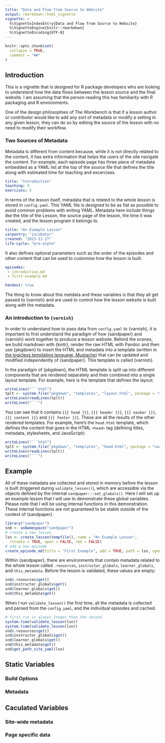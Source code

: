 ```yaml
---
title: "Data and Flow from Source to Website"
output: rmarkdown::html_vignette
vignette: >
  %\VignetteIndexEntry{Data and Flow from Source to Website}
  %\VignetteEngine{knitr::rmarkdown}
  %\VignetteEncoding{UTF-8}
---
```


```r
knitr::opts_chunk$set(
  collapse = TRUE,
  comment = "##"
)
```

## Introduction

This is a vignette that is designed for R package developers who are looking to
understand how the data flows between the lesson source and the final website.
I am assuming that the person reading this has familiarity with R packaging and
R environments.

One of the design philosophies of The Workbench is that if a lesson author or
contributor would like to add any sort of metadata or modify a setting in any
given lesson, they can do so by editing the source of the lesson with no need to
modify their workflow.

### Two Sources of Metadata

Metadata is different from content because, while it is not directly related to
the content, it has extra information that helps the users of the site navigate
the content. For example, each episode page has three piece of metadata
embedded as a YAML list at the top of the source file that defines the title
along with estimated time for teaching and excercises.

```yaml
title: "Introduction"
teaching: 5
exercises: 5
```

In terms of the lesson itself, metadata that is related to the whole lesson is
stored in `config.yaml`. This YAML file is designed to be as flat as possible to
avoid common problems with writing YAML. Metadata here include things like the
title of the Lesson, the source page of the lesson, the time it was created, and
the lesson program it belongs to.

```yaml
title: "An Example Lesson"
carpentry: "incubator"
created: "2023-11-27"
life-cycle: "pre-alpha"
```

It also defines optional parameters such as the order of the episodes and other content that can be used to customise how the lesson is built.

```yaml
episodes:
 - introduction.md
 - first-example.md

handout: true
```

The thing to know about this metdata and these variables is that they all get
passed to {varnish} and are used to control how the lesson website is built
along with the metadata.

### An introduction to `{varnish}`

In order to understand how to pass data from `config.yaml` to {varnish}, it is
important to first understand the paradigm of how {sandpaper} and {varnish} work
together to produce a lesson website. Behind the scenes, we build markdown with
{knitr}, render the raw HTML with Pandoc and then use {pkgdown} to insert the
HTML and metadata into a template (written in [the logicless templating
language, Mustache](https://mustache.github.io/mustache.5.html)) that can be
updated and modified independently of {sandpaper}. This template is called
{varnish}.

In the paradigm of {pkgdown}, the HTML template is split up into different
components that are rendered separately and then combined into a single layout
template. For example, here is the template that defines the layout:


````r
writeLines("```html")
tplt <- system.file("pkgdown", "templates", "layout.html", package = "varnish")
writeLines(readLines(tplt))
writeLines("```")
````

You can see that it contains `{{{ head }}}`, `{{{ header }}}`, `{{{ navbar }}}`,
`{{{ content }}}` and `{{{ footer }}}`. These are all the results of the other
rendered templates. For example, here's the `head.html` template, which defines
the content that goes in the HTML `<head>` tag (defining titles, metadata, 
stylesheets, and JavaScript):


````r
writeLines("```html")
tplt <- system.file("pkgdown", "templates", "head.html", package = "varnish")
writeLines(readLines(tplt))
writeLines("```")
````


## Example

All of these metadata are collected and stored in memory before the lesson is
built (triggered during `validate_lesson()`), which are accessible via the
objects defined by the internal `sandpaper:::set_globals()`. Here I will set
up an example lesson that I will use to demonstrate these global variables. 
Please note that I will be using internal functions in this demonstration. These
internal functions are not guaranteed to be stable outside of the context of
{sandpaper}. 

```r
library("sandpaper")
snd <- asNamespace("sandpaper")
# create a new lesson
lsn <- create_lesson(tempfile(), name = "An Example Lesson", 
  rstudio = TRUE, open = FALSE, rmd = FALSE)
# add a new episode
create_episode_md(title = "First Example", add = TRUE, path = lsn, open = FALSE)
```

Within {sandpaper}, there are environments that contain metadata related to the
whole lesson called `.resources`, `instructor_globals`, `learner_globals`, and
`this_metadata`. Before the lesson is validated, these values are empty:

```r
snd$.resources$get()
snd$instructor_globals$get()
snd$learner_globals$get()
snd$this_metadata$get()
```


When I run `validate_lesson()` the first time, all the metadata is collected and
parsed from the `config.yaml`, and the individual episodes and cached. 

```r
# first run is always longer than the second
system.time(validate_lesson(lsn))
system.time(validate_lesson(lsn))
snd$.resources$get()
snd$instructor_globals$get()
snd$learner_globals$get()
snd$this_metadata$get()
snd$get_path_site_yaml(lsn)
```



## Static Variables

### Build Options

### Metadata

## Caculated Variables

### Site-wide metadata

### Page specific data
